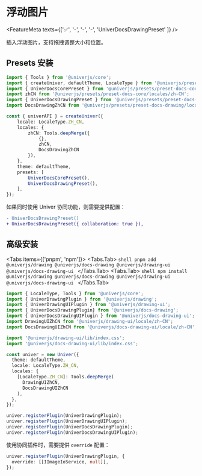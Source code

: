 
# 浮动图片

<FeatureMeta texts={['✅', '-', '-', '-', 'UniverDocsDrawingPreset' ]} />

插入浮动图片，支持拖拽调整大小和位置。

## Presets 安装

```typescript {5-6,14,20}
import { Tools } from '@univerjs/core';
import { createUniver, defaultTheme, LocaleType } from '@univerjs/presets';
import { UniverDocsCorePreset } from '@univerjs/presets/preset-docs-core';
import zhCN from '@univerjs/presets/preset-docs-core/locales/zh-CN';
import { UniverDocsDrawingPreset } from '@univerjs/presets/preset-docs-drawing';
import DocsDrawingZhCN from '@univerjs/presets/preset-docs-drawing/locale/zh-CN';

const { univerAPI } = createUniver({
    locale: LocaleType.ZH_CN,
    locales: {
        zhCN: Tools.deepMerge({
            {},
            zhCN,
            DocsDrawingZhCN 
        }),
    },
    theme: defaultTheme,
    presets: [
        UniverDocsCorePreset(),
        UniverDocsDrawingPreset(),
    ],
});
```

如果同时使用 Univer 协同功能，则需要提供配置：

```diff
- UniverDocsDrawingPreset()
+ UniverDocsDrawingPreset({ collaboration: true }),
```

## 高级安装

<Tabs items={['pnpm', 'npm']}>
  <Tabs.Tab>
    ```shell
    pnpm add @univerjs/drawing @univerjs/docs-drawing @univerjs/drawing-ui @univerjs/docs-drawing-ui
    ```
  </Tabs.Tab>
  <Tabs.Tab>
    ```shell
    npm install @univerjs/drawing @univerjs/docs-drawing @univerjs/drawing-ui @univerjs/docs-drawing-ui
    ```
  </Tabs.Tab>
</Tabs>

```typescript {2-7,9-10,17-18,23-26}
import { LocaleType, Tools } from '@univerjs/core';
import { UniverDrawingPlugin } from '@univerjs/drawing';
import { UniverDrawingUIPlugin } from '@univerjs/drawing-ui';
import { UniverDocsDrawingPlugin} from '@univerjs/docs-drawing';
import { UniverDocsDrawingUIPlugin } from '@univerjs/docs-drawing-ui';
import DrawingUIZhCN from '@univerjs/drawing-ui/locale/zh-CN';
import DocsDrawingUIZhCN from '@univerjs/docs-drawing-ui/locale/zh-CN';

import '@univerjs/drawing-ui/lib/index.css';
import '@univerjs/docs-drawing-ui/lib/index.css';

const univer = new Univer({
  theme: defaultTheme,
  locale: LocaleType.ZH_CN,
  locales: {
    [LocaleType.ZH_CN]: Tools.deepMerge(
      DrawingUIZhCN,
      DocsDrawingUIZhCN
    ),
  },
});

univer.registerPlugin(UniverDrawingPlugin);
univer.registerPlugin(UniverDrawingUIPlugin);
univer.registerPlugin(UniverDocsDrawingPlugin);
univer.registerPlugin(UniverDocsDrawingUIPlugin);
```

使用协同插件时，需要提供 `override` 配置：

```typescript {2}
univer.registerPlugin(UniverDrawingPlugin, {
  override: [[IImageIoService, null]],
});
```
